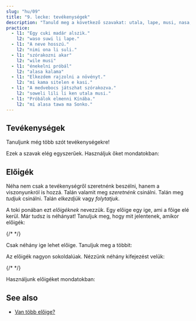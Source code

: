 ```yaml
---
slug: "hu/09"
title: "9. lecke: tevékenységek"
description: "Tanuld meg a következő szavakat: utala, lape, musi, nasa, kalama, wile, ken, alasa!"
practice:
  - l1: "Egy cuki madár alszik."
    l2: "waso suwi li lape."
  - l1: "A neve hosszú."
    l2: "nimi ona li suli."
  - l1: "szórakozni akar"
    l2: "wile musi"
  - l1: "énekelni próbál"
    l2: "alasa kalama"
  - l1: "Elkezdem rajzolni a növényt."
    l2: "mi kama sitelen e kasi."
  - l1: "A medvebocs játszhat szórakozva."
    l2: "soweli lili li ken utala musi."
  - l1: "Próbálok elmenni Kínába."
    l2: "mi alasa tawa ma Sonko."
---
```



## Tevékenységek

Tanuljunk még több szót tevékenységekre!

<List>
  <Word sl="utala" m="harcolni, támadni" />
  <Word sl="lape" m="aludni, pihenni" />
  <Word sl="kalama" m="hangot kiadni; hang" />
  <Word sl="musi" m="szórakozni; vicces, szórakoztató, érdekes" />
  <Word sl="nasa" m="fura, szokatlan, részeg" />
</List>

Ezek a szavak elég egyszerűek. Használjuk őket mondatokban:

<List>
  <Sentence sl="soweli li utala e jan." m="Az állat megtámadt valakit." />
  <Sentence sl="sina lape lon tomo." m="Te otthon alszol." />
  <Sentence sl="nimi ona li nasa tawa mi." m="Az ő neve furcsa számomra." />
  <Sentence
    sl="jan lili li musi tan kalama."
    m="A gyerek szórakozik a hangok miatt."
  />
</List>

## Előigék

Néha nem csak a tevékenységről szeretnénk beszélni, hanem a viszonyunkról is hozzá. Talán valamit meg _szeretnénk_ csinálni. Talán meg _tudjuk_ csinálni. Talán _elkezdjük_ vagy _folytatjuk_.

A toki ponában ezt _előigéknek_ nevezzük. Egy előige egy ige, ami a főige elé kerül. Már tudsz is néhányat! Tanuljuk meg, hogy mit jelentenek, amikor előigék:

<List>
  <Word sl="kama" m="kezd valamit, elkezd valamit, valamivé válik" />
  <Word sl="awen" m="folytatni valamit, még mindig csinálni valamit" />
  {/* <Word sl="sona" m="tudni valamit csinálni" /> */}
</List>

Csak néhány ige lehet előige. Tanuljuk meg a többit:

<List>
  <Word sl="wile" m="akarni valamit csinálni" />
  <Word sl="ken" m="tud valamit csinálni, képes valamit csinálni" />
  <Word sl="alasa" m="próbál valamit csinálni" />
</List>

Az előigék nagyon sokoldalúak. Nézzünk néhány kifejezést velük:

<List>
  <Word sl="wile lape" m="aludni akarni" />
  <Word sl="awen pona" m="jónak maradni" />
  <Word sl="kama sona" m="bölccsé válni, tanulni" />
  {/* <Word sl="sona sitelen" m="rajzolni tudni" /> */}
  <Word sl="alasa kama wawa" m="megpróbálni erőssé válni" />
</List>

Használjunk előigéket mondatokban:

<List>
  <Sentence sl="waso lili li wile lape." m="A kicsi madár aludni akar." />
  <Sentence sl="mi kama sona e toki pona." m="Tanulom a toki ponát." />
  <Sentence sl="sina alasa tawa ma Tosi." m="Te Németországba próbálsz menni." />
  <Sentence
    sl="toki ona li awen nasa tawa mi."
    m="Az ő beszéde kicsit furcsa számomra."
  />
</List>

<Practice exercises={frontmatter.practice} />

## See also
* [Van több előige?](/hu/more-preverbs/)

